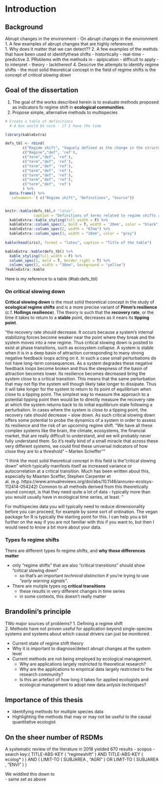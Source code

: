 # Introduction {#intro-chapter}

## Background  
Abrupt changes in the environment 
- On abrupt changes in the environment
1. A few examples of abrupt changes that are highly referenced.   
1. Why does it matter that we can detect??
2. A few examples of the methds that have  been used ot identifythese shifts
  - histortically
  - real-time 
  - predictive
3. PRoblems with the methods in 
  - aplpication
    - difficult to apply
    - to interpret
  - theory - lackthereof
4. Descrive the attempts to identify regime shifts
  - the most solid theoretical concept in the field of regime shifts is the concept of *critical slowing down* 

## Goal of the dissertation 
1. The goal of the works described herein is to evaluate methods proposed as indicators fo regime shift in **ecological communities**.   
1. Propose simple, alternative methods to multispecies 

```r
# Create a table of definitions 
  # A box would be nice - if I have the time

library(kableExtra)

defs_tbl <- rbind(
        c("Regime shift", "Vaguely defined as the change in the structure or functioning of a system." , 'ref'), 
        c("Regine","def", 'ref'), 
        c("term","def", 'ref'), 
        c("term","def", 'ref'), 
        c("term","def", 'ref'), 
        c("term","def", 'ref'), 
        c("term","def", 'ref'), 
        c("term","def", 'ref'), 
        c("term","def", 'ref')
        ) %>%
  data.frame() %>% 
  `colnames<-`( c("Regime shift", "Definitions", "Source"))


knitr::kable(defs_tbl,# "latex",
             caption = "Definitions of terms related to regime shifts appearing throughout this work. Terms are higlighted in bold in the following section only.") %>%
  kableExtra::kable_styling(full_width = F) %>%
  kableExtra::column_spec(1, bold = T, width = '20em', color = "black") %>% # adjsts column width to provide flexibility for text columns
  kableExtra::column_spec(2, width = "67em") %>% 
  kableExtra::column_spec(3, width = "10em", color = "grey") 
  
kable(head(iris), format = "latex", caption = "Title of the table")

kableExtra::kable(defs_tbl) %>%
  kable_styling(full_width = F) %>%
  column_spec(1, bold = T, border_right = T) %>%
  column_spec(2, width = "30em", background = "yellow")
?kableExtra::kable
```
Here is my reference to a table (\#tab:defs_tbl) 

### On critical slowing down  
 
 
**Critical slowing down** is the most solid theoretical concept in the study of **ecological regime shifts** and is a more precise variant of **Pimm's resilience** (c.f. **Hollings resilience**). The theory is such that the **recovery rate**, or the time it takes to return to a **stable** point, decreases as it nears its **tipping point**.



"the recovery rate should decrease. It occurs because a system’s internal stabilizing forces become weaker near the point where they break and the system moves into a new regime. Thus critical slowing down is posited to exist at phase transitions, such as ecosystem collapse. A system is stable when it is in a deep basin of attraction corresponding to many strong negative feedback loops acting on it. In such a case small perturbations do not have long-term consequences. As a system degrades these negative feedback loops become broken and thus the steepness of the basin of attraction becomes lower.
Its resilience becomes decreased bring the system close to a critical transition. This means that the same perturbation that may not flip the system will though likely take longer to dissipate. Thus it will take longer for the system to return to its point of equilibrium when close to a tipping point. The simplest way to measure the approach to a potential tipping point then would be to directly measure the recovery rate at which the system returns back to its initial equilibrium state following a perturbation. In cases where the system is close to a tipping point, the recovery rate should decrease – slow down. As such critical slowing down offers some potential to probe the dynamics of a system in order to assess its resilience and the risk of an upcoming regime shift. “We have all these complex systems like the brain, the climate, ecosystems, the financial market, that are really difficult to understand, and we will probably never fully understand them. So it’s really kind of a small miracle that across these very different systems, we could find these universal indicators of how close they are to a threshold” – Marten Scheffer""

 "I think the most solid theoretical concept in this field is the "critical slowing down" which typically manifests itself as increased variance or autocorrelation at a critical transition. Much has been written about this, especially by Maarten Sceffer, Stephen Carpenter et al. (e.g. https://www.annualreviews.org/doi/abs/10.1146/annurev-ecolsys-112414-054242) Common to all methods derived from this theoretically sound concept, is that they need quite a lot of data - typically more than you would usually have in ecological time series, at least. "

For multispecies data you will typically need to reduce dimensionality before you can proceed, for example by some sort of ordination. The vegan package for R is typically the starting point for this. I can help you a bit further on the way if you are not familiar with this if you want to, but then I would need to know a bit more about your data.


### Types fo regime shifts
There are different types fo regime shifts, and **why those differences matter**  

  * only “regime shifts” that are also “critical transitions” should show “critical slowing down”  
    - so that’s an important *technical distinction* if you’re trying to use *“early warning signals”*.   
  * There are mutiple types og **critical transitions**  
    - these results in very different changes in time series  
    - in some contexts, this doesn't really matter  
    
## Brandolini's principle    
    
TWo major sources of problems?
1. Defining a regime shift  
2. Methods have not proven useful for application beyond single-species systems and systems about which causal drivers can just be monitored.

- Current state of regime shift theory
- Why it is important to diagnose/detect abrupt changes at the system level
- Current methods are not being employed by ecological management. 
    - Why are applications largely restricted to theoretical research?
    - Why are the applications to empirical data largely restricted to the research community?
    - Is this an artefact of how long it takes for applied ecologists and ecological management to adopt new data anlysis techniques?

## Importance of this thesis  
- Identifying methods for multiple species data
- Highlighting the methods that may or may not be useful to the causal quantitative ecologist


## On the sheer number of RSDMs

A systematic review of the literature in 2018 yielded  670 results
  - scopus
  - search key:( TITLE-ABS-KEY ( "regimeshift" )  AND  TITLE-ABS-KEY ( ecolog* ) )  AND  ( LIMIT-TO ( SUBJAREA ,  "AGRI" )  OR  LIMIT-TO ( SUBJAREA ,  "ENVI" ) ) 

We widdled this down to  
  - same set as above

